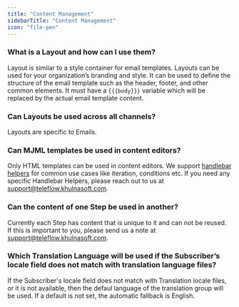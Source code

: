 ```yaml
---
title: "Content Management"
sidebarTitle: "Content Management"
icon: "file-pen"
---
```


### What is a Layout and how can I use them?
Layout is similar to a style container for email templates. Layouts can be used for your organization’s branding and style. It can be used to define the structure of the email template such as the header, footer, and other common elements. It must have a `{{{body}}}` variable which will be replaced by the actual email template content.

### Can Layouts be used across all channels?
Layouts are specific to Emails.

### Can MJML templates be used in content editors?
Only HTML templates can be used in content editors. We support [handlebar helpers](/content-creation-design/handlebars-helpers) for common use cases like iteration, conditions etc. If you need any specific Handlebar Helpers, please reach out to us at support@teleflow.khulnasoft.com.

### Can the content of one Step be used in another?
Currently each Step has content that is unique to it and can not be reused. If this is important to you, please send us a note at support@teleflow.khulnasoft.com.

### Which Translation Language will be used if the Subscriber’s locale field does not match with translation language files?
If the Subscriber's locale field does not match with Translation locale files, or it is not available, then the defaul language of the translation group will be used. If a default is not set, the automatic fallback is English. 

<Snippet file="contact-support.mdx" />